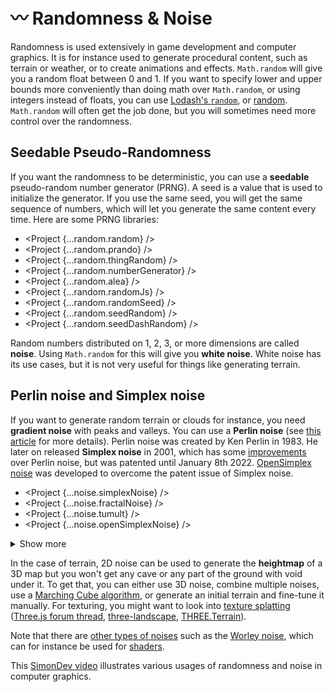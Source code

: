 
# 〰️ Randomness & Noise

Randomness is used extensively in game development and computer graphics. It is for instance used to generate procedural content, such as terrain or weather, or to create animations and effects. `Math.random` will give you a random float between 0 and 1. If you want to specify lower and upper bounds more conveniently than doing math over `Math.random`, or using integers instead of floats, you can use [Lodash's `random`](https://lodash.com/docs/4.17.15#random), or [random](https://github.com/transitive-bullshit/random). `Math.random` will often get the job done, but you will sometimes need more control over the randomness.

## Seedable Pseudo-Randomness

If you want the randomness to be deterministic, you can use a **seedable** pseudo-random number generator (PRNG). A seed is a value that is used to initialize the generator. If you use the same seed, you will get the same sequence of numbers, which will let you generate the same content every time. Here are some PRNG libraries:

- <Project {...random.random} />
- <Project {...random.prando} />
- <Project {...random.thingRandom} />
- <Project {...random.numberGenerator} />
- <Project {...random.alea} />
- <Project {...random.randomJs} />
- <Project {...random.randomSeed} />
- <Project {...random.seedRandom} />
- <Project {...random.seedDashRandom} />

<StatsComparison projects={random} />

Random numbers distributed on 1, 2, 3, or more dimensions are called **noise**. Using `Math.random` for this will give you **white noise**. White noise has its use cases, but it is not very useful for things like generating terrain.

## Perlin noise and Simplex noise

If you want to generate random terrain or clouds for instance, you need **gradient noise** with peaks and valleys. You can use a **Perlin noise** (see [this article](https://eev.ee/blog/2016/05/29/perlin-noise/) for more details). Perlin noise was created by Ken Perlin in 1983. He later on released **Simplex noise** in 2001, which has some [improvements](https://www.bit-101.com/blog/2021/07/perlin-vs-simplex/) over Perlin noise, but was patented until January 8th 2022. [OpenSimplex noise](https://en.wikipedia.org/wiki/OpenSimplex_noise) was developed to overcome the patent issue of Simplex noise.

- <Project {...noise.simplexNoise} />
- <Project {...noise.fractalNoise} />
- <Project {...noise.tumult} />
- <Project {...noise.openSimplexNoise} />
<details className="more-tools">
<summary>Show more</summary>
- <Project {...noise.fastSimplexNoise} description={<>Deprecated in favor of <code>open-simplex-noise</code></>} />
</details>

<StatsComparison projects={noise} />

In the case of terrain, 2D noise can be used to generate the **heightmap** of a 3D map but you won't get any cave or any part of the ground with void under it. To get that, you can either use 3D noise, combine multiple noises, use a [Marching Cube algorithm](https://www.youtube.com/watch?v=M3iI2l0ltbE), or generate an initial terrain and fine-tune it manually. For texturing, you might want to look into [texture splatting](https://www.youtube.com/watch?v=rNuDkDhadfU) ([Three.js forum thread](https://discourse.threejs.org/t/how-to-create-a-multiple-textured-terrain/5069), [three-landscape](https://www.npmjs.com/package/three-landscape), [THREE.Terrain](https://github.com/IceCreamYou/THREE.Terrain)).

Note that there are [other types of noises](<https://en.wikipedia.org/wiki/Category:Noise_(graphics)>) such as the [Worley noise](https://en.wikipedia.org/wiki/Worley_noise), which can for instance be used for [shaders](https://thebookofshaders.com/12/).

This [SimonDev video](https://www.youtube.com/watch?v=sChQCdbLdHE) illustrates various usages of randomness and noise in computer graphics.
